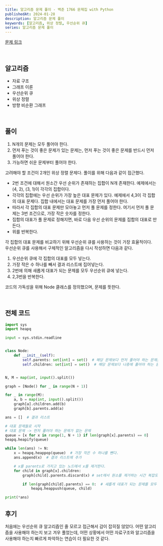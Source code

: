 ```yaml
---
title: 알고리즘 문제 풀이 - 백준 1766 문제집 with Python
publishedAt: 2024-01-28
description: 알고리즘 문제 풀이
keywords: [알고리즘, 위상 정렬, 우선순위 큐]
series: 알고리즘 문제 풀이
---
```


[문제 링크](https://www.acmicpc.net/problem/1766)

<br />

## 알고리즘

- 자료 구조
- 그래프 이론
- 우선순위 큐
- 위상 정렬
- 방향 비순환 그래프

<br />

## 풀이

1. N개의 문제는 모두 풀어야 한다.
2. 먼저 푸는 것이 좋은 문제가 있는 문제는, 먼저 푸는 것이 좋은 문제를 반드시 먼저 풀어야 한다.
3. 가능하면 쉬운 문제부터 풀어야 한다.

고려해야 할 조건이 2개인 위상 정렬 문제다.
풀이를 위해 다음과 같이 접근했다.

- 2번 조건에 대해서 원소간 우선 순위가 존재하는 집합이 N개 존재한다. 예제에서는 (4, 2), (3, 1)이 각각의 집합이다.
- 각각의 집합에는 우선 순위가 가장 높은 대표 문제가 있다. 예제에서 4,3이 각 집합의 대표 문제다. 집합 내에서는 대표 문제를 가장 먼저 풀어야 한다.
- 따라서 각 집합의 대표 문제만 모아놓고 먼저 풀 문제를 정한다. 여기서 먼저 풀 문제는 3번 조건으로, 가장 작은 숫자를 정한다.
- 집합의 대표가 풀 문제로 정해지면, 바로 다음 우선 순위의 문제를 집합의 대표로 만든다.
- 위를 반복한다.

각 집합의 대표 문제를 비교하기 위해 우선순위 큐를 사용하는 것이 가장 효율적이다. <br/>
우선순위 큐를 사용해서 구체적인 알고리즘을 다시 작성하면 다음과 같다.

1. 우선순위 큐에 각 집합의 대표를 모두 넣는다.
2. 가장 작은 수 하나를 빼서 결과 리스트에 집어넣는다.
3. 2번에 의해 새롭게 대표가 되는 문제를 모두 우선순위 큐에 넣는다.
4. 2,3번을 반복한다.

코드의 가독성을 위해 Node 클래스를 정의했으며, 문제를 뜻한다.<br/>

<br />

## 전체 코드

```python
import sys
import heapq

input = sys.stdin.readline


class Node:
    def __init__(self):
        self.parents: set[int] = set()  # 해당 문제보다 먼저 풀어야 하는 문제들
        self.children: set[int] = set()  # 해당 문제보다 나중에 풀어야 하는 문제들


N, M = map(int, input().split())

graph = [Node() for _ in range(N + 1)]

for _ in range(M):
    a, b = map(int, input().split())
    graph[a].children.add(b)
    graph[b].parents.add(a)

ans = []  # 결과 리스트

# 대표 문제들로 시작
# 대표 문제 -> 먼저 풀어야 하는 문제가 없는 문제
queue = [x for x in range(1, N + 1) if len(graph[x].parents) == 0]
heapq.heapify(queue)

while len(ans) != N:
    x = heapq.heappop(queue)  # 가장 작은 수 하나를 뺀다.
    ans.append(x)  # 결과 리스트에 추가

    # x를 parents로 가지고 있는 노드에서 x를 제거한다.
    for child in graph[x].children:
        graph[child].parents.discard(x) # set에서 원소를 제거하는 시간 복잡도 O(1)

        if len(graph[child].parents) == 0:  # 새롭게 대표가 되는 문제를 모두 우선순위 큐에 넣는다.
            heapq.heappush(queue, child)

print(*ans)

```

## 후기

처음에는 우선순위 큐 알고리즘인 줄 모르고 접근해서 감이 잡히질 않았다.
어떤 알고리즘을 사용해야 하는지 보고 겨우 풀었는데, 어떤 상황에서 어떤 자료구조와 알고리즘을 사용해야 하는지 빠르게 파악하는 연습이 더 필요한 것 같다.
